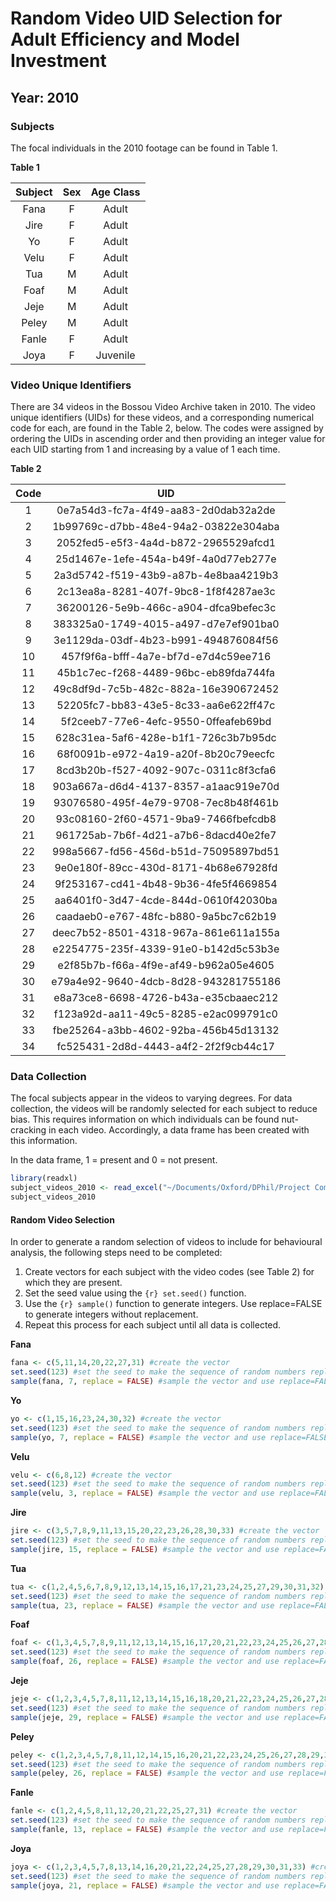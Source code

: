 # Random Video UID Selection for Adult Efficiency and Model Investment

## Year: 2010

### Subjects

The focal individuals in the 2010 footage can be found in Table 1.

**Table 1**

|Subject  | Sex | Age Class |
|:------: |:---:| :--------:|
|Fana     |F    | Adult     |
|Jire     |F    | Adult     |
|Yo       |F    | Adult     |
|Velu     |F    | Adult     |
|Tua      |M    | Adult     |
|Foaf     |M    | Adult     |
|Jeje     |M    | Adult     |
|Peley    |M    | Adult     |
|Fanle    |F    | Adult     |
|Joya     |F    | Juvenile  |

### Video Unique Identifiers
There are 34 videos in the Bossou Video Archive taken in 2010. The video unique identifiers (UIDs) for these videos, and a corresponding numerical code for each, are found in the Table 2, below. The codes were assigned by ordering the UIDs in ascending order and then providing an integer value for each UID starting from 1 and increasing by a value of 1 each time.

**Table 2**

|Code  | UID                                  |
|:---: | :-----------------------------------:|
|1     | 0e7a54d3-fc7a-4f49-aa83-2d0dab32a2de |
|2     | 1b99769c-d7bb-48e4-94a2-03822e304aba |
|3     | 2052fed5-e5f3-4a4d-b872-2965529afcd1 |
|4     | 25d1467e-1efe-454a-b49f-4a0d77eb277e |
|5     | 2a3d5742-f519-43b9-a87b-4e8baa4219b3 |
|6     | 2c13ea8a-8281-407f-9bc8-1f8f4287ae3c |
|7     | 36200126-5e9b-466c-a904-dfca9befec3c |
|8     | 383325a0-1749-4015-a497-d7e7ef901ba0 |
|9     | 3e1129da-03df-4b23-b991-494876084f56 |
|10    | 457f9f6a-bfff-4a7e-bf7d-e7d4c59ee716 |
|11    | 45b1c7ec-f268-4489-96bc-eb89fda744fa |
|12    | 49c8df9d-7c5b-482c-882a-16e390672452 |
|13    | 52205fc7-bb83-43e5-8c33-aa6e622ff47c |
|14    | 5f2ceeb7-77e6-4efc-9550-0ffeafeb69bd |
|15    | 628c31ea-5af6-428e-b1f1-726c3b7b95dc |
|16    | 68f0091b-e972-4a19-a20f-8b20c79eecfc |
|17    | 8cd3b20b-f527-4092-907c-0311c8f3cfa6 |
|18    | 903a667a-d6d4-4137-8357-a1aac919e70d |
|19    | 93076580-495f-4e79-9708-7ec8b48f461b |
|20    | 93c08160-2f60-4571-9ba9-7466fbefcdb8 |
|21    | 961725ab-7b6f-4d21-a7b6-8dacd40e2fe7 |
|22    | 998a5667-fd56-456d-b51d-75095897bd51 |
|23    | 9e0e180f-89cc-430d-8171-4b68e67928fd |
|24    | 9f253167-cd41-4b48-9b36-4fe5f4669854 |
|25    | aa6401f0-3d47-4cde-844d-0610f42030ba |
|26    | caadaeb0-e767-48fc-b880-9a5bc7c62b19 |
|27    | deec7b52-8501-4318-967a-861e611a155a |
|28    | e2254775-235f-4339-91e0-b142d5c53b3e | 
|29    | e2f85b7b-f66a-4f9e-af49-b962a05e4605 |
|30    | e79a4e92-9640-4dcb-8d28-943281755186 |
|31    | e8a73ce8-6698-4726-b43a-e35cbaaec212 |
|32    | f123a92d-aa11-49c5-8285-e2ac099791c0 |
|33    | fbe25264-a3bb-4602-92ba-456b45d13132 |
|34    | fc525431-2d8d-4443-a4f2-2f2f9cb44c17 |

### Data Collection
The focal subjects appear in the videos to varying degrees. For data collection, the videos will be randomly selected for each subject to reduce bias. This requires information on which individuals can be found nut-cracking in each video. Accordingly, a data frame has been created with this information.

In the data frame, 1 = present and 0 = not present.

```r
library(readxl)
subject_videos_2010 <- read_excel("~/Documents/Oxford/DPhil/Project Components/Methods/Data/Subject cracking UIDs by Year.xlsx")
subject_videos_2010
```
#### Random Video Selection
In order to generate a random selection of videos to include for behavioural analysis, the following steps need to be completed:

1. Create vectors for each subject with the video codes (see Table 2) for which they are present.
2. Set the seed value using the ```{r} set.seed()``` function.
3. Use the ```{r} sample()``` function to generate integers. Use replace=FALSE to generate integers without replacement.
4. Repeat this process for each subject until all data is collected.

**Fana**

```r
fana <- c(5,11,14,20,22,27,31) #create the vector
set.seed(123) #set the seed to make the sequence of random numbers replicable
sample(fana, 7, replace = FALSE) #sample the vector and use replace=FALSE to sample without replacement
```

**Yo**

```r
yo <- c(1,15,16,23,24,30,32) #create the vector
set.seed(123) #set the seed to make the sequence of random numbers replicable
sample(yo, 7, replace = FALSE) #sample the vector and use replace=FALSE to sample without replacement
```

**Velu**

```r
velu <- c(6,8,12) #create the vector
set.seed(123) #set the seed to make the sequence of random numbers replicable
sample(velu, 3, replace = FALSE) #sample the vector and use replace=FALSE to sample without replacement
```

**Jire**

```r
jire <- c(3,5,7,8,9,11,13,15,20,22,23,26,28,30,33) #create the vector
set.seed(123) #set the seed to make the sequence of random numbers replicable
sample(jire, 15, replace = FALSE) #sample the vector and use replace=FALSE to sample without replacement
```

**Tua**

```r
tua <- c(1,2,4,5,6,7,8,9,12,13,14,15,16,17,21,23,24,25,27,29,30,31,32) #create the vector
set.seed(123) #set the seed to make the sequence of random numbers replicable
sample(tua, 23, replace = FALSE) #sample the vector and use replace=FALSE to sample without replacement
```

**Foaf**

```r
foaf <- c(1,3,4,5,7,8,9,11,12,13,14,15,16,17,20,21,22,23,24,25,26,27,28,30,31,33) #create the vector
set.seed(123) #set the seed to make the sequence of random numbers replicable
sample(foaf, 26, replace = FALSE) #sample the vector and use replace=FALSE to sample without replacement
```

**Jeje**
```r
jeje <- c(1,2,3,4,5,7,8,11,12,13,14,15,16,18,20,21,22,23,24,25,26,27,28,29,30,31,32,33,34) #create the vector
set.seed(123) #set the seed to make the sequence of random numbers replicable
sample(jeje, 29, replace = FALSE) #sample the vector and use replace=FALSE to sample without replacement
```

**Peley**

```r
peley <- c(1,2,3,4,5,7,8,11,12,14,15,16,20,21,22,23,24,25,26,27,28,29,30,31,32,33) #create the vector
set.seed(123) #set the seed to make the sequence of random numbers replicable
sample(peley, 26, replace = FALSE) #sample the vector and use replace=FALSE to sample without replacement
```

**Fanle**

```r
fanle <- c(1,2,4,5,8,11,12,20,21,22,25,27,31) #create the vector
set.seed(123) #set the seed to make the sequence of random numbers replicable
sample(fanle, 13, replace = FALSE) #sample the vector and use replace=FALSE to sample without replacement
```

**Joya**

```r
joya <- c(1,2,3,4,5,7,8,13,14,16,20,21,22,24,25,27,28,29,30,31,33) #create the vector
set.seed(123) #set the seed to make the sequence of random numbers replicable
sample(joya, 21, replace = FALSE) #sample the vector and use replace=FALSE to sample without replacement
```

